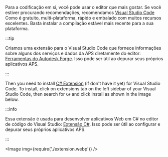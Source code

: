 
Para a codificação em si, você pode usar o editor que mais gostar.
Se você estiver procurando recomendações, recomendamos [Visual Studio Code](https://code.visualstudio.com)
Como é gratuito, multi-plataforma, rápido e embalado com muitos recursos excelentes.
Basta instalar a compilação estável mais recente para a sua plataforma.



:::tip

Criamos uma extensão para o Visual Studio Code que fornece informações sobre
alguns dos serviços e dados da APS diretamente do editor:
[Ferramentas do Autodesk Forge](https://marketplace.visualstudio.com/items?itemName=petrbroz.vscode-forge-tools).
Isso pode ser útil ao depurar seus próprios aplicativos APS.


:::




Then you need to install [C# Extension](https://marketplace.visualstudio.com/items?itemName=ms-dotnettools.csharp) (if don't have it yet) for Visual Studio Code. To install, click on extensions tab on the left sidebar of your Visual Studio Code, then search for ```C#``` and click install as shown in the image below.



:::info

Essa extensão é usada para desenvolver aplicativos Web em C# no editor de código do Visual Studio:
[Extensão C#](https://marketplace.visualstudio.com/items?itemName=ms-dotnettools.csharp).
Isso pode ser útil ao configurar e depurar seus próprios aplicativos APS.


:::



<Image img={require('./extension.webp')} />

